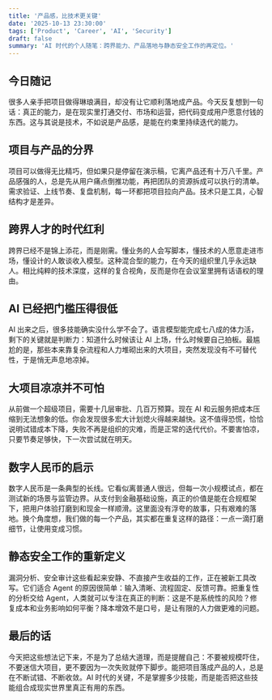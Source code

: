 ```yaml
---
title: '产品感，比技术更关键'
date: '2025-10-13 23:30:00'
tags: ['Product', 'Career', 'AI', 'Security']
draft: false
summary: 'AI 时代的个人随笔：跨界能力、产品落地与静态安全工作的再定位。'
---
```


## 今日随记

很多人亲手把项目做得琳琅满目，却没有让它顺利落地成产品。今天反复想到一句话：真正的能力，是在现实里打通交付、市场和运营，把代码变成用户愿意付钱的东西。这与其说是技术，不如说是产品感，是能在约束里持续迭代的能力。

## 项目与产品的分界

项目可以做得无比精巧，但如果只是停留在演示稿，它离产品还有十万八千里。产品感强的人，总是先从用户痛点倒推功能，再把团队的资源拆成可以执行的清单。需求验证、上线节奏、复盘机制，每一环都把项目拉向产品。技术只是工具，心智结构才是差异。

## 跨界人才的时代红利

跨界已经不是锦上添花，而是刚需。懂业务的人会写脚本，懂技术的人愿意走进市场，懂设计的人敢谈收入模型。这种混合型的能力，在今天的组织里几乎永远缺人。相比纯粹的技术深度，这样的复合视角，反而是你在会议室里拥有话语权的理由。

## AI 已经把门槛压得很低

AI 出来之后，很多技能确实没什么学不会了。语言模型能完成七八成的体力活，剩下的关键就是判断力：知道什么时候该让 AI 上场，什么时候要自己拍板。最尴尬的是，那些本来靠复杂流程和人力堆砌出来的大项目，突然发现没有不可替代性，于是悄无声息地凉掉。

## 大项目凉凉并不可怕

从前做一个超级项目，需要十几层审批、几百万预算。现在 AI 和云服务把成本压缩到无法想象的低。你会发现很多宏大计划熄火得越来越快。这不值得恐慌，恰恰说明试错成本下降，失败不再是组织的灾难，而是正常的迭代代价。不要害怕凉，只要节奏足够快，下一次尝试就在明天。

## 数字人民币的启示

数字人民币是一条典型的长线。它看似离普通人很远，但每一次小规模试点，都在测试新的场景与监管边界。从支付到金融基础设施，真正的价值是能在合规框架下，把用户体验打磨到和现金一样顺滑。这里面没有浮夸的故事，只有艰难的落地。换个角度想，我们做的每一个产品，其实都在重复这样的路径：一点一滴打磨细节，让使用变成习惯。

## 静态安全工作的重新定义

漏洞分析、安全审计这些看起来安静、不直接产生收益的工作，正在被新工具改写。它们适合 Agent 的原因很简单：输入清晰、流程固定、反馈可靠。把重复性的分析交给 Agent，人类就可以专注在真正的判断：这是不是系统性的风险？修复成本和业务影响如何平衡？降本增效不是口号，是让有限的人力做更难的问题。

## 最后的话

今天把这些想法记下来，不是为了总结大道理，而是提醒自己：不要被规模吓住，不要迷信大项目，更不要因为一次失败就停下脚步。能把项目落成产品的人，总是在不断试错、不断收敛。AI 时代的关键，不是掌握多少技能，而是能否把这些技能组合成现实世界里真正有用的东西。
